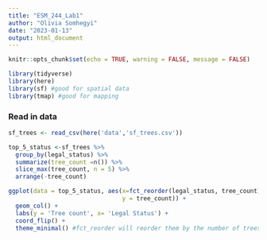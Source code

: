 ```yaml
---
title: "ESM_244_Lab1"
author: "Olivia Somhegyi"
date: "2023-01-13"
output: html_document
---
```


```r
knitr::opts_chunk$set(echo = TRUE, warning = FALSE, message = FALSE)

library(tidyverse)
library(here)
library(sf) #good for spatial data
library(tmap) #good for mapping
```


### Read in data
```r
sf_trees <- read_csv(here('data','sf_trees.csv'))

top_5_status <-sf_trees %>% 
  group_by(legal_status) %>% 
  summarize(tree_count =n()) %>%
  slice_max(tree_count, n = 5) %>% 
  arrange(-tree_count)

ggplot(data = top_5_status, aes(x=fct_reorder(legal_status, tree_count),
                                y = tree_count)) +
  geom_col() +
  labs(y = 'Tree count', x= 'Legal Status') +
  coord_flip() +
  theme_minimal() #fct_reorder will reorder them by the number of trees)
```


